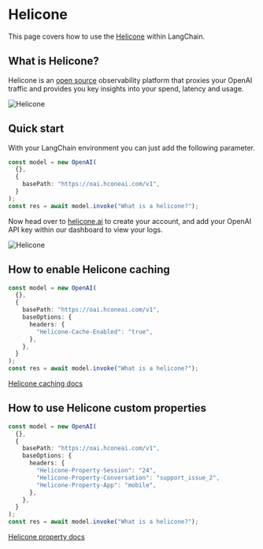 # Helicone

This page covers how to use the [Helicone](https://helicone.ai) within LangChain.

## What is Helicone?

Helicone is an [open source](https://github.com/Helicone/helicone) observability platform that proxies your OpenAI traffic and provides you key insights into your spend, latency and usage.

![Helicone](/img/HeliconeDashboard.png)

## Quick start

With your LangChain environment you can just add the following parameter.

```typescript
const model = new OpenAI(
  {},
  {
    basePath: "https://oai.hconeai.com/v1",
  }
);
const res = await model.invoke("What is a helicone?");
```

Now head over to [helicone.ai](https://www.helicone.ai/) to create your account, and add your OpenAI API key within our dashboard to view your logs.

![Helicone](/img/HeliconeKeys.png)

## How to enable Helicone caching

```typescript
const model = new OpenAI(
  {},
  {
    basePath: "https://oai.hconeai.com/v1",
    baseOptions: {
      headers: {
        "Helicone-Cache-Enabled": "true",
      },
    },
  }
);
const res = await model.invoke("What is a helicone?");
```

[Helicone caching docs](https://docs.helicone.ai/advanced-usage/caching)

## How to use Helicone custom properties

```typescript
const model = new OpenAI(
  {},
  {
    basePath: "https://oai.hconeai.com/v1",
    baseOptions: {
      headers: {
        "Helicone-Property-Session": "24",
        "Helicone-Property-Conversation": "support_issue_2",
        "Helicone-Property-App": "mobile",
      },
    },
  }
);
const res = await model.invoke("What is a helicone?");
```

[Helicone property docs](https://docs.helicone.ai/advanced-usage/custom-properties)
